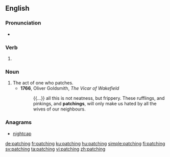 ==English==

===Pronunciation===
* {{IPA|/ˈpætʃɪŋ/|lang=en}}

===Verb===
{{head|en|present participle}}

# {{present participle of|patch|lang=en|nocat=1}}

===Noun===
{{en-noun}}

# The act of one who patches.
#* '''1766''', Oliver Goldsmith, ''The Vicar of Wakefield''
#*: {{...}} all this is not neatness, but frippery. These rufflings, and pinkings, and '''patchings''', will only make us hated by all the wives of our neighbours.

===Anagrams===
* [[nightcap#English|nightcap]]

[[de:patching]]
[[fr:patching]]
[[ku:patching]]
[[hu:patching]]
[[simple:patching]]
[[fi:patching]]
[[sv:patching]]
[[ta:patching]]
[[vi:patching]]
[[zh:patching]]